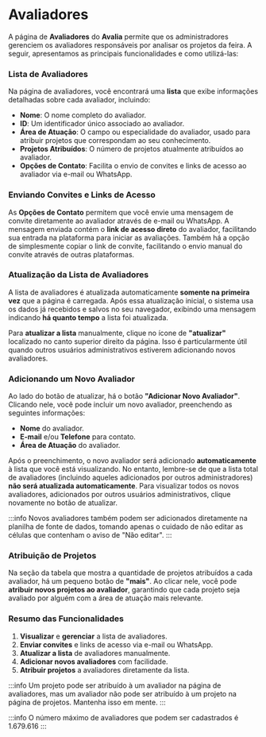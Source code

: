 # Avaliadores

A página de **Avaliadores** do **Avalia** permite que os administradores gerenciem os avaliadores responsáveis por analisar os projetos da feira. A seguir, apresentamos as principais funcionalidades e como utilizá-las:

### Lista de Avaliadores

Na página de avaliadores, você encontrará uma **lista** que exibe informações detalhadas sobre cada avaliador, incluindo:

- **Nome**: O nome completo do avaliador.
- **ID**: Um identificador único associado ao avaliador.
- **Área de Atuação**: O campo ou especialidade do avaliador, usado para atribuir projetos que correspondam ao seu conhecimento.
- **Projetos Atribuídos**: O número de projetos atualmente atribuídos ao avaliador.
- **Opções de Contato**: Facilita o envio de convites e links de acesso ao avaliador via e-mail ou WhatsApp.

### Enviando Convites e Links de Acesso

As **Opções de Contato** permitem que você envie uma mensagem de convite diretamente ao avaliador através de e-mail ou WhatsApp. A mensagem enviada contém o **link de acesso direto** do avaliador, facilitando sua entrada na plataforma para iniciar as avaliações. Também há a opção de simplesmente copiar o link de convite, facilitando o envio manual do convite através de outras plataformas.

### Atualização da Lista de Avaliadores

A lista de avaliadores é atualizada automaticamente **somente na primeira vez** que a página é carregada. Após essa atualização inicial, o sistema usa os dados já recebidos e salvos no seu navegador, exibindo uma mensagem indicando **há quanto tempo** a lista foi atualizada.

Para **atualizar a lista** manualmente, clique no ícone de **"atualizar"** localizado no canto superior direito da página. Isso é particularmente útil quando outros usuários administrativos estiverem adicionando novos avaliadores.

### Adicionando um Novo Avaliador

Ao lado do botão de atualizar, há o botão **"Adicionar Novo Avaliador"**. Clicando nele, você pode incluir um novo avaliador, preenchendo as seguintes informações:

- **Nome** do avaliador.
- **E-mail** e/ou **Telefone** para contato.
- **Área de Atuação** do avaliador.

Após o preenchimento, o novo avaliador será adicionado **automaticamente** à lista que você está visualizando. No entanto, lembre-se de que a lista total de avaliadores (incluindo aqueles adicionados por outros administradores) **não será atualizada automaticamente**. Para visualizar todos os novos avaliadores, adicionados por outros usuários administrativos, clique novamente no botão de atualizar.

:::info
Novos avaliadores também podem ser adicionados diretamente na planilha de fonte de dados, tomando apenas o cuidado de não editar as células que contenham o aviso de "Não editar".
:::

### Atribuição de Projetos

Na seção da tabela que mostra a quantidade de projetos atribuídos a cada avaliador, há um pequeno botão de **"mais"**. Ao clicar nele, você pode **atribuir novos projetos ao avaliador**, garantindo que cada projeto seja avaliado por alguém com a área de atuação mais relevante.

### Resumo das Funcionalidades

1. **Visualizar** e **gerenciar** a lista de avaliadores.
2. **Enviar convites** e links de acesso via e-mail ou WhatsApp.
3. **Atualizar a lista** de avaliadores manualmente.
4. **Adicionar novos avaliadores** com facilidade.
5. **Atribuir projetos** a avaliadores diretamente da lista.

:::info
Um projeto pode ser atribuído à um avaliador na página de avaliadores, mas um avaliador não pode ser atribuído à um projeto na página de projetos. Mantenha isso em mente.
:::

:::info
O número máximo de avaliadores que podem ser cadastrados é 1.679.616
:::
